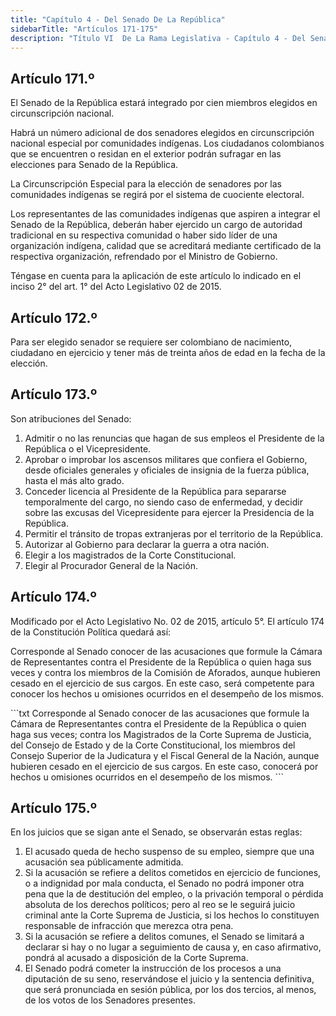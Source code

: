 ```yaml
---
title: "Capítulo 4 - Del Senado De La República"
sidebarTitle: "Artículos 171-175"
description: "Título VI  De La Rama Legislativa - Capítulo 4 - Del Senado De La República"
---
```


## Artículo 171.º

El Senado de la República estará integrado por cien miembros elegidos en circunscripción nacional.

Habrá un número adicional de dos senadores elegidos en circunscripción nacional especial por comunidades indígenas.
Los ciudadanos colombianos que se encuentren o residan en el exterior podrán sufragar en las elecciones para Senado de la República.

La Circunscripción Especial para la elección de senadores por las comunidades indígenas se regirá por el sistema de cuociente electoral.

Los representantes de las comunidades indígenas que aspiren a integrar el Senado de la República, deberán haber ejercido un cargo de autoridad tradicional en su respectiva comunidad o haber sido líder de una organización indígena, calidad que se acreditará mediante certificado de la respectiva organización, refrendado por el Ministro de Gobierno.

<Note>Téngase en cuenta para la aplicación de este artículo lo indicado en el inciso 2° del art. 1° del Acto Legislativo 02 de 2015.</Note>

## Artículo 172.º

Para ser elegido senador se requiere ser colombiano de nacimiento, ciudadano en ejercicio y tener más de treinta años de edad en la fecha de la elección.

## Artículo 173.º

Son atribuciones del Senado:

1. Admitir o no las renuncias que hagan de sus empleos el Presidente de la República o el Vicepresidente.
2. Aprobar o improbar los ascensos militares que confiera el Gobierno, desde oficiales generales y oficiales de insignia de la fuerza pública, hasta el más alto grado.
3. Conceder licencia al Presidente de la República para separarse temporalmente del cargo, no siendo caso de enfermedad, y decidir sobre las excusas del Vicepresidente para ejercer la Presidencia de la República.
4. Permitir el tránsito de tropas extranjeras por el territorio de la República.
5. Autorizar al Gobierno para declarar la guerra a otra nación.
6. Elegir a los magistrados de la Corte Constitucional.
7. Elegir al Procurador General de la Nación.

## Artículo 174.º

<Warning>Modificado por el Acto Legislativo No. 02 de 2015, artículo 5°. El artículo 174 de la Constitución Política quedará así: </Warning>

Corresponde al Senado conocer de las acusaciones que formule la Cámara de Representantes contra el Presidente de la República o quien haga sus veces y contra los miembros de la Comisión de Aforados, aunque hubieren cesado en el ejercicio de sus cargos. En este caso, será competente para conocer los hechos u omisiones ocurridos en el desempeño de los mismos.

<Accordion title="Artículo original antes de la modificación:">
```txt
Corresponde al Senado conocer de las acusaciones que formule la Cámara de 
Representantes contra el Presidente de la República o quien haga sus veces; 
contra los Magistrados de la Corte Suprema de Justicia, del Consejo de Estado y 
de la Corte Constitucional, los miembros del Consejo Superior de la Judicatura 
y el Fiscal General de la Nación, aunque hubieren cesado en el ejercicio de sus 
cargos. En este caso, conocerá por hechos u omisiones ocurridos en el desempeño 
de los mismos.
```
</Accordion>

## Artículo 175.º

En los juicios que se sigan ante el Senado, se observarán estas reglas:

1. El acusado queda de hecho suspenso de su empleo, siempre que una acusación sea públicamente admitida.
2. Si la acusación se refiere a delitos cometidos en ejercicio de funciones, o a indignidad por mala conducta, el Senado no podrá imponer otra pena que la de destitución del empleo, o la privación temporal o pérdida absoluta de los derechos políticos; pero al reo se le seguirá juicio criminal ante la Corte Suprema de Justicia, si los hechos lo constituyen responsable de infracción que merezca otra pena.
3. Si la acusación se refiere a delitos comunes, el Senado se limitará a declarar si hay o no lugar a seguimiento de causa y, en caso afirmativo, pondrá al acusado a disposición de la Corte Suprema.
4. El Senado podrá cometer la instrucción de los procesos a una diputación de su seno, reservándose el juicio y la sentencia definitiva, que será pronunciada en sesión pública, por los dos tercios, al menos, de los votos de los Senadores presentes.
